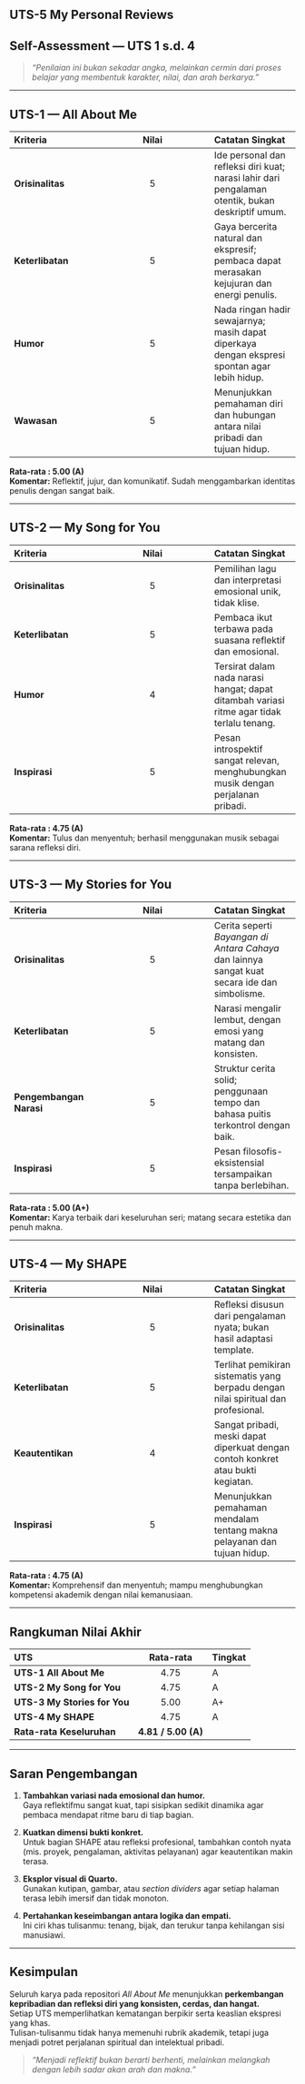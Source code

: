 ## UTS-5 My Personal Reviews


## Self-Assessment — UTS 1 s.d. 4 {.unnumbered}

> *“Penilaian ini bukan sekadar angka, melainkan cermin dari proses belajar yang membentuk karakter, nilai, dan arah berkarya.”*

---

## UTS-1 — All About Me

| Kriteria | Nilai | Catatan Singkat |
|:--|:--:|:--|
| **Orisinalitas** | 5 | Ide personal dan refleksi diri kuat; narasi lahir dari pengalaman otentik, bukan deskriptif umum. |
| **Keterlibatan** | 5 | Gaya bercerita natural dan ekspresif; pembaca dapat merasakan kejujuran dan energi penulis. |
| **Humor** | 5 | Nada ringan hadir sewajarnya; masih dapat diperkaya dengan ekspresi spontan agar lebih hidup. |
| **Wawasan** | 5 | Menunjukkan pemahaman diri dan hubungan antara nilai pribadi dan tujuan hidup. |

**Rata-rata : 5.00 (A)**  
**Komentar:** Reflektif, jujur, dan komunikatif. Sudah menggambarkan identitas penulis dengan sangat baik.

---

## UTS-2 — My Song for You

| Kriteria | Nilai | Catatan Singkat |
|:--|:--:|:--|
| **Orisinalitas** | 5 | Pemilihan lagu dan interpretasi emosional unik, tidak klise. |
| **Keterlibatan** | 5 | Pembaca ikut terbawa pada suasana reflektif dan emosional. |
| **Humor** | 4 | Tersirat dalam nada narasi hangat; dapat ditambah variasi ritme agar tidak terlalu tenang. |
| **Inspirasi** | 5 | Pesan introspektif sangat relevan, menghubungkan musik dengan perjalanan pribadi. |

**Rata-rata : 4.75 (A)**  
**Komentar:** Tulus dan menyentuh; berhasil menggunakan musik sebagai sarana refleksi diri.

---

## UTS-3 — My Stories for You

| Kriteria | Nilai | Catatan Singkat |
|:--|:--:|:--|
| **Orisinalitas** | 5 | Cerita seperti *Bayangan di Antara Cahaya* dan lainnya sangat kuat secara ide dan simbolisme. |
| **Keterlibatan** | 5 | Narasi mengalir lembut, dengan emosi yang matang dan konsisten. |
| **Pengembangan Narasi** | 5 | Struktur cerita solid; penggunaan tempo dan bahasa puitis terkontrol dengan baik. |
| **Inspirasi** | 5 | Pesan filosofis-eksistensial tersampaikan tanpa berlebihan. |

**Rata-rata : 5.00 (A+)**  
**Komentar:** Karya terbaik dari keseluruhan seri; matang secara estetika dan penuh makna.

---

## UTS-4 — My SHAPE

| Kriteria | Nilai | Catatan Singkat |
|:--|:--:|:--|
| **Orisinalitas** | 5 | Refleksi disusun dari pengalaman nyata; bukan hasil adaptasi template. |
| **Keterlibatan** | 5 | Terlihat pemikiran sistematis yang berpadu dengan nilai spiritual dan profesional. |
| **Keautentikan** | 4 | Sangat pribadi, meski dapat diperkuat dengan contoh konkret atau bukti kegiatan. |
| **Inspirasi** | 5 | Menunjukkan pemahaman mendalam tentang makna pelayanan dan tujuan hidup. |

**Rata-rata : 4.75 (A)**  
**Komentar:** Komprehensif dan menyentuh; mampu menghubungkan kompetensi akademik dengan nilai kemanusiaan.

---

## Rangkuman Nilai Akhir

| UTS | Rata-rata | Tingkat |
|:--|:--:|:--|
| **UTS-1 All About Me** | 4.75 | A |
| **UTS-2 My Song for You** | 4.75 | A |
| **UTS-3 My Stories for You** | 5.00 | A+ |
| **UTS-4 My SHAPE** | 4.75 | A |
| **Rata-rata Keseluruhan** | **4.81 / 5.00 (A)** |

---

## Saran Pengembangan

1. **Tambahkan variasi nada emosional dan humor.**  
   Gaya reflektifmu sangat kuat, tapi sisipkan sedikit dinamika agar pembaca mendapat ritme baru di tiap bagian.

2. **Kuatkan dimensi bukti konkret.**  
   Untuk bagian SHAPE atau refleksi profesional, tambahkan contoh nyata (mis. proyek, pengalaman, aktivitas pelayanan) agar keautentikan makin terasa.

3. **Eksplor visual di Quarto.**  
   Gunakan kutipan, gambar, atau *section dividers* agar setiap halaman terasa lebih imersif dan tidak monoton.

4. **Pertahankan keseimbangan antara logika dan empati.**  
   Ini ciri khas tulisanmu: tenang, bijak, dan terukur tanpa kehilangan sisi manusiawi.

---

## Kesimpulan

Seluruh karya pada repositori *All About Me* menunjukkan **perkembangan kepribadian dan refleksi diri yang konsisten, cerdas, dan hangat.**  
Setiap UTS memperlihatkan kematangan berpikir serta keaslian ekspresi yang khas.  
Tulisan-tulisanmu tidak hanya memenuhi rubrik akademik, tetapi juga menjadi potret perjalanan spiritual dan intelektual pribadi.

> *“Menjadi reflektif bukan berarti berhenti, melainkan melangkah dengan lebih sadar akan arah dan makna.”*
